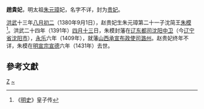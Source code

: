 '''趙貴妃'''，明太祖[[朱元璋|朱元璋]]妃，名字不详，封为[[贵妃|贵妃]]。

[[洪武|洪武]]十三年[[八月初二|八月初二]]（1380年9月1日），赵贵妃生朱元璋第二十一子沈简王[[朱模|朱模]]<ref>《[[明史|明史]]》皇子传</ref>。洪武二十四年（1391年）[[四月十三|四月十三]]日，朱模封藩在[[辽东都司|辽东都司]][[沈阳中卫|沈阳中卫]]（今[[辽宁省|辽宁省]][[沈阳市|沈阳市]]），[[永乐|永乐]]六年（1409年），就藩[[山西承宣布政使司|山西承宣布政使司]][[潞州|潞州]]。赵贵妃终年不详，朱模在[[明宣宗|明宣宗]][[宣德|宣德]]六年（1431年）去世。

== 參考文獻 ==
<div class="references-small">
<references />
</div>

{{明太祖皇室|nocat}}
[[Category:明太祖贵妃|Z]]
[[Category:赵姓|~]]